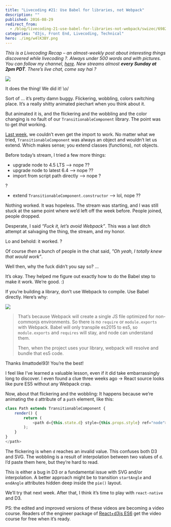 ```yaml
---
title: "Livecoding #21: Use Babel for libraries, not Webpack"
description: ""
published: 2016-08-29
redirect_from:
  - /blog/livecoding-21-use-babel-for-libraries-not-webpack/swizec/6982
categories: "d3js, Front End, Livecoding, Technical"
hero: ./img/w4lK3BY.png
---
```


_This is a Livecoding Recap – an almost-weekly post about interesting things discovered while livecoding ?. Always under 500 words and with pictures. You can follow my channel, [here](https://livecoding.tv/swizec). New streams almost **every Sunday at 2pm PDT**. There’s live chat, come say hai ?_

![](./img/uDDcJq5.gif)

It does the thing! We did it! \\o/

Sort of … it’s pretty damn buggy. Flickering, wobbling, colors switching place. It’s a really shitty animated piechart when you think about it.

But animated it is, and the flickering and the wobbling and the color changing is no fault of our `TransitionableComponent` library. The point was to get _that_ working.

[Last week](https://swizec.com/blog/livecoding-20-you-cant-extend-an-object/swizec/6948), we couldn’t even get the import to work. No matter what we tried, `TransitionableComponent` was always an object and wouldn’t let us extend. Which makes sense; you extend classes (functions), not objects.

Before today’s stream, I tried a few more things:

- upgrade node to 4.5 LTS —> nope ??
- upgrade node to latest 6.4 —> nope ??
- import from script path directly —> nope
  ?

?

- extend `TransitionableComponent.constructor` —> lol, nope ??

Nothing worked. It was hopeless. The stream was starting, and I was still stuck at the same point where we’d left off the week before. People joined, people dropped.

Desperate, I said _“Fuck it, let’s avoid Webpack”_. This was a last ditch attempt at salvaging the thing, the stream, and my honor.

Lo and behold: it worked. ?

Of course _then_ a bunch of people in the chat said, _"Oh yeah, I totally knew that would work”_.

Well then, why the fuck didn’t you say so? …

It’s okay. They helped me figure out exactly how to do the Babel step to make it work. We’re good. :)

If you’re building a library, don’t use Webpack to compile. Use Babel directly. Here’s why:

![](./img/w4lK3BY.png)

> That’s because Webpack will create a single JS file optimized for non-commonjs environments. So there is no `require` or `module.exports` with Webpack. Babel will only transpile es2015 to es5, so `module.exports` and `requires` will stay, and node can understand them.
>
> Then, when the project uses your library, webpack will resolve and bundle that es5 code.

Thanks ilmattodel93! You’re the best!

I feel like I’ve learned a valuable lesson, even if it did take embarrassingly long to discover. I even found a clue three weeks ago → React source looks like pure ES5 without any Webpack crap.

Now, about that flickering and the wobbling: It happens because we’re animating the `d` attribute of a `path` element, like this:

```javascript
class Path extends TransitionableComponent {
    render() {
        return (
            <path d={this.state.d} style={this.props.style} ref="node">
        );
    }
}
</path>
```

The flickering is when `d` reaches an invalid value. This confuses both D3 and SVG. The wobbling is a result of interpolation between two values of `d`. I’d paste them here, but they’re hard to read.

This is either a bug in D3 or a fundamental issue with SVG and/or interpolation. A better approach might be to transition `startAngle` and `endAngle` attributes hidden deep inside the `pie()` layout.

We’ll try that next week. After that, I think it’s time to play with `react-native` and D3.

PS: the edited and improved versions of these videos are becoming a video course. Readers of the engineer package of [React+d3js ES6](http://swizec.com/reactd3js/) get the video course for free when it’s ready.
